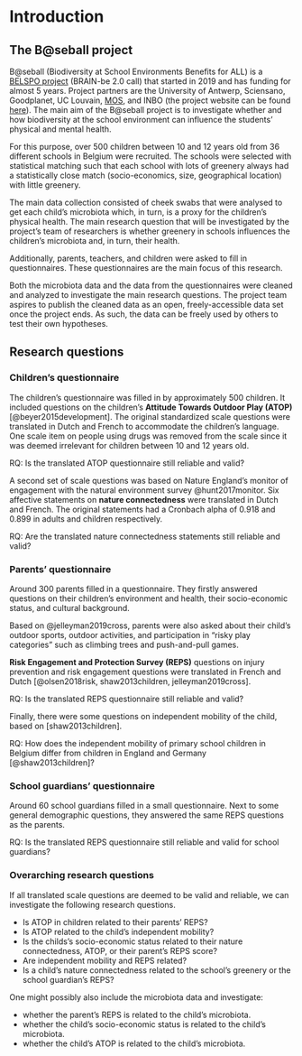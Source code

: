 # Introduction

## The B@seball project
B@seball (Biodiversity at School Environments Benefits for ALL) is a [BELSPO project](http://www.belspo.be/belspo//brain2-be/projects/BatSEBALL_N.pdf) (BRAIN-be 2.0 call) that started in 2019 and has funding for almost 5 years. Project partners are the University of Antwerp,  Sciensano, Goodplanet, UC Louvain, [MOS](https://www.mosvlaanderen.be/), and INBO (the project website can be found [here](https://www.uantwerpen.be/nl/projecten/baseball/)). The main aim of the B@seball project is to investigate whether and how biodiversity at the school environment can influence the students' physical and mental health. 

For this purpose, over 500 children between 10 and 12 years old from 36 different schools in Belgium were recruited. The schools were selected with statistical matching such that each school with lots of greenery always had a statistically close match (socio-economics, size, geographical location) with little greenery.

The main data collection consisted of cheek swabs that were analysed to get each child's microbiota which, in turn, is a proxy for the children's physical health. The main research question that will be investigated by the project's team of researchers is whether greenery in schools influences the children's microbiota and, in turn, their health. 

Additionally, parents, teachers, and children were asked to fill in questionnaires. These questionnaires are the main focus of this research.

Both the microbiota data and the data from the questionnaires were cleaned and analyzed to investigate the main research questions. The project team aspires to publish the cleaned data as an open, freely-accessible  data set once the project ends. As such, the data can be freely used by others to test their own hypotheses.

## Research questions

### Children's questionnaire

The children's questionnaire was filled in by approximately 500 children. It included questions on the children's **Attitude Towards Outdoor Play (ATOP)** [@beyer2015development]. The original standardized scale questions were translated in Dutch and French to accommodate the children's language. One scale item on people using drugs was removed from the scale since it was deemed irrelevant for children between 10 and 12 years old.

:::: {.center data-latex=""}

::: {.minipage data-latex="{.80\linewidth}"}
RQ: Is the translated ATOP questionnaire still reliable and valid?
:::

::::

A second set of scale questions was based on Nature England's monitor of engagement with the natural environment survey @hunt2017monitor. Six affective statements on **nature connectedness** were translated in Dutch and French. The original statements had a Cronbach alpha of 0.918 and 0.899 in adults and children respectively.

:::: {.center data-latex=""}

::: {.minipage data-latex="{.5\linewidth}"}
RQ: Are the translated nature connectedness statements still reliable and valid?
:::

::::

### Parents' questionnaire

Around 300 parents filled in a questionnaire. They firstly answered questions on their children's environment and health, their socio-economic status, and cultural background. 

Based on @jelleyman2019cross, parents were also asked about their child's outdoor sports, outdoor activities, and participation in "risky play categories" such as climbing trees and push-and-pull games.

**Risk Engagement and Protection Survey (REPS)** questions on injury prevention and risk engagement questions were translated in French and Dutch [@olsen2018risk, shaw2013children, jelleyman2019cross].

:::: {.center data-latex=""}

::: {.minipage data-latex="{.5\linewidth}"}
RQ: Is the translated REPS questionnaire still reliable and valid?
:::

::::

Finally, there were some questions on independent mobility of the child, based on [shaw2013children].

:::: {.center data-latex=""}

::: {.minipage data-latex="{.5\linewidth}"}
RQ: How does the independent mobility of primary school children in Belgium differ from children in England and Germany [@shaw2013children]?
:::

::::

### School guardians' questionnaire

Around 60 school guardians filled in a small questionnaire. Next to some general demographic questions, they answered the same REPS questions as the parents.

:::: {.center data-latex=""}

::: {.minipage data-latex="{.5\linewidth}"}
RQ: Is the translated REPS questionnaire still reliable and valid for school guardians?
:::

::::

### Overarching research questions

If all translated scale questions are deemed to be valid and reliable, we can investigate the following research questions.

- Is ATOP in children related to their parents' REPS?
- Is ATOP related to the child's independent mobility?
- Is the childs's socio-economic status related to their nature connectedness, ATOP, or their parent's REPS score?
- Are independent mobility and REPS related?
- Is a child's nature connectedness related to the school's greenery or the school guardian's REPS?


One might possibly also include the microbiota data and investigate:


- whether the parent's REPS is related to the child's microbiota.
- whether the child's socio-economic status is related to the child's microbiota.
- whether the child's ATOP is related to the child's microbiota.
